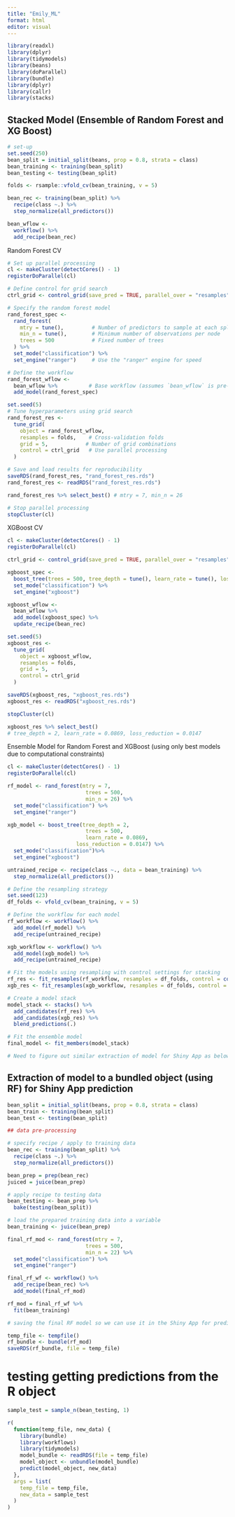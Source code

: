```yaml
---
title: "Emily_ML"
format: html
editor: visual
---
```


```r
library(readxl)
library(dplyr)
library(tidymodels)
library(beans)
library(doParallel)
library(bundle)
library(dplyr)
library(callr)
library(stacks)
```


## Stacked Model (Ensemble of Random Forest and XG Boost)
```r
# set-up
set.seed(250)
bean_split = initial_split(beans, prop = 0.8, strata = class)
bean_training <- training(bean_split)
bean_testing <- testing(bean_split)

folds <- rsample::vfold_cv(bean_training, v = 5)

bean_rec <- training(bean_split) %>%
  recipe(class ~.) %>% 
  step_normalize(all_predictors())

bean_wflow <- 
  workflow() %>% 
  add_recipe(bean_rec)
```

Random Forest CV
```r
# Set up parallel processing
cl <- makeCluster(detectCores() - 1)
registerDoParallel(cl)

# Define control for grid search
ctrl_grid <- control_grid(save_pred = TRUE, parallel_over = "resamples")

# Specify the random forest model
rand_forest_spec <- 
  rand_forest(
    mtry = tune(),         # Number of predictors to sample at each split
    min_n = tune(),        # Minimum number of observations per node
    trees = 500            # Fixed number of trees
  ) %>%
  set_mode("classification") %>%
  set_engine("ranger")     # Use the "ranger" engine for speed

# Define the workflow
rand_forest_wflow <- 
  bean_wflow %>%          # Base workflow (assumes `bean_wflow` is pre-defined)
  add_model(rand_forest_spec)

set.seed(5)
# Tune hyperparameters using grid search
rand_forest_res <- 
  tune_grid(
    object = rand_forest_wflow, 
    resamples = folds,    # Cross-validation folds
    grid = 5,            # Number of grid combinations
    control = ctrl_grid   # Use parallel processing
  )

# Save and load results for reproducibility
saveRDS(rand_forest_res, "rand_forest_res.rds")
rand_forest_res <- readRDS("rand_forest_res.rds")

rand_forest_res %>% select_best() # mtry = 7, min_n = 26

# Stop parallel processing
stopCluster(cl)
```

XGBoost CV
```r
cl <- makeCluster(detectCores() - 1)
registerDoParallel(cl)

ctrl_grid <- control_grid(save_pred = TRUE, parallel_over = "resamples")

xgboost_spec <-
  boost_tree(trees = 500, tree_depth = tune(), learn_rate = tune(), loss_reduction = tune()) %>%
  set_mode("classification") %>%
  set_engine("xgboost")

xgboost_wflow <- 
  bean_wflow %>%
  add_model(xgboost_spec) %>%
  update_recipe(bean_rec)

set.seed(5)
xgboost_res <-
  tune_grid(
    object = xgboost_wflow, 
    resamples = folds, 
    grid = 5,
    control = ctrl_grid
  )

saveRDS(xgboost_res, "xgboost_res.rds")
xgboost_res <- readRDS("xgboost_res.rds")

stopCluster(cl)

xgboost_res %>% select_best()
# tree_depth = 2, learn_rate = 0.0869, loss_reduction = 0.0147
```

Ensemble Model for Random Forest and XGBoost (using only best models due to computational constraints)
```r
cl <- makeCluster(detectCores() - 1)
registerDoParallel(cl)

rf_model <- rand_forest(mtry = 7,
                         trees = 500,
                         min_n = 26) %>%
  set_mode("classification") %>%
  set_engine("ranger") 

xgb_model <- boost_tree(tree_depth = 2,
                         trees = 500,
                         learn_rate = 0.0869,
                      loss_reduction = 0.0147) %>%
  set_mode("classification")%>%
  set_engine("xgboost")

untrained_recipe <- recipe(class ~., data = bean_training) %>% 
  step_normalize(all_predictors())

# Define the resampling strategy
set.seed(123)
df_folds <- vfold_cv(bean_training, v = 5)

# Define the workflow for each model
rf_workflow <- workflow() %>%
  add_model(rf_model) %>%
  add_recipe(untrained_recipe)

xgb_workflow <- workflow() %>%
  add_model(xgb_model) %>%
  add_recipe(untrained_recipe)

# Fit the models using resampling with control settings for stacking
rf_res <- fit_resamples(rf_workflow, resamples = df_folds, control = control_resamples(save_pred = TRUE, save_workflow = TRUE))
xgb_res <- fit_resamples(xgb_workflow, resamples = df_folds, control = control_resamples(save_pred = TRUE, save_workflow = TRUE))

# Create a model stack
model_stack <- stacks() %>%
  add_candidates(rf_res) %>%
  add_candidates(xgb_res) %>% 
  blend_predictions(.) 

# Fit the ensemble model
final_model <- fit_members(model_stack)

# Need to figure out similar extraction of model for Shiny App as below
```



## Extraction of model to a bundled object (using RF) for Shiny App prediction

```r
bean_split = initial_split(beans, prop = 0.8, strata = class)
bean_train <- training(bean_split)
bean_test <- testing(bean_split)
```


```r
## data pre-processing

# specify recipe / apply to training data
bean_rec <- training(bean_split) %>%
  recipe(class ~.) %>% 
  step_normalize(all_predictors())

bean_prep = prep(bean_rec)
juiced = juice(bean_prep)

# apply recipe to testing data
bean_testing <- bean_prep %>%
  bake(testing(bean_split)) 

# load the prepared training data into a variable
bean_training <- juice(bean_prep)
```

```r
final_rf_mod <- rand_forest(mtry = 7,
                         trees = 500,
                         min_n = 22) %>%
  set_mode("classification") %>%
  set_engine("ranger") 

final_rf_wf <- workflow() %>%
  add_recipe(bean_rec) %>%
  add_model(final_rf_mod)

rf_mod = final_rf_wf %>%  
  fit(bean_training)

# saving the final RF model so we can use it in the Shiny App for predictions without re-running it

temp_file <- tempfile()
rf_bundle <- bundle(rf_mod)
saveRDS(rf_bundle, file = temp_file)
```

# testing getting predictions from the R object
```r
sample_test = sample_n(bean_testing, 1)

r(
  function(temp_file, new_data) {
    library(bundle)
    library(workflows)
    library(tidymodels)
    model_bundle <- readRDS(file = temp_file)
    model_object <- unbundle(model_bundle)
    predict(model_object, new_data)
  },
  args = list(
    temp_file = temp_file,
    new_data = sample_test
  )
)
```



